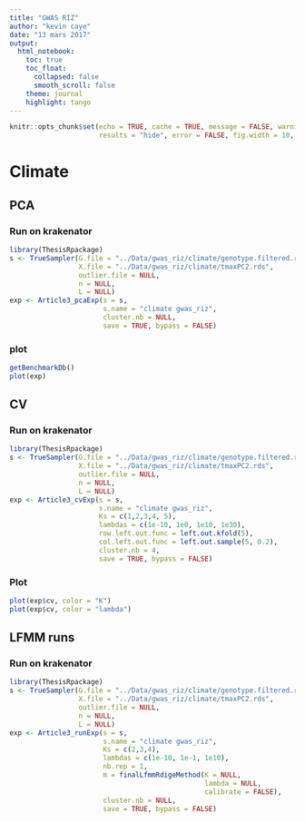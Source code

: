 ```yaml
---
title: "GWAS RIZ"
author: "kevin caye"
date: "13 mars 2017"
output:
  html_notebook:
    toc: true
    toc_float:
      collapsed: false
      smooth_scroll: false
    theme: journal
    highlight: tango
---
```




```r
knitr::opts_chunk$set(echo = TRUE, cache = TRUE, message = FALSE, warning = FALSE,
                      results = "hide", error = FALSE, fig.width = 10, fig.width = 10)
```

# Climate

## PCA
### Run on krakenator

```r
library(ThesisRpackage)
s <- TrueSampler(G.file = "../Data/gwas_riz/climate/genotype.filtered.rds",
                 X.file = "../Data/gwas_riz/climate/tmaxPC2.rds",
                 outlier.file = NULL,
                 n = NULL,
                 L = NULL)
exp <- Article3_pcaExp(s = s,
                       s.name = "climate gwas_riz",
                       cluster.nb = NULL,
                       save = TRUE, bypass = FALSE)

```

### plot
```r
getBenchmarkDb()
plot(exp)
```


## CV
### Run on krakenator

```r
library(ThesisRpackage)
s <- TrueSampler(G.file = "../Data/gwas_riz/climate/genotype.filtered.rds",
                 X.file = "../Data/gwas_riz/climate/tmaxPC2.rds",
                 outlier.file = NULL,
                 n = NULL,
                 L = NULL)
exp <- Article3_cvExp(s = s,
                      s.name = "climate gwas_riz",
                      Ks = c(1,2,3,4, 5),
                      lambdas = c(1e-10, 1e0, 1e10, 1e30),
                      row.left.out.func = left.out.kfold(5),
                      col.left.out.func = left.out.sample(5, 0.2),
                      cluster.nb = 4,
                      save = TRUE, bypass = FALSE)

```

### Plot
```r
plot(exp$cv, color = "K")
plot(exp$cv, color = "lambda")
```


## LFMM runs
### Run on krakenator

```r
library(ThesisRpackage)
s <- TrueSampler(G.file = "../Data/gwas_riz/climate/genotype.filtered.rds",
                 X.file = "../Data/gwas_riz/climate/tmaxPC2.rds",
                 outlier.file = NULL,
                 n = NULL,
                 L = NULL)
exp <- Article3_runExp(s = s,
                       s.name = "climate gwas_riz",
                       Ks = c(2,3,4),
                       lambdas = c(1e-10, 1e-1, 1e10),
                       nb.rep = 1,
                       m = finalLfmmRdigeMethod(K = NULL,
                                                lambda = NULL,
                                                calibrate = FALSE),
                       cluster.nb = NULL,
                       save = TRUE, bypass = FALSE)

```
